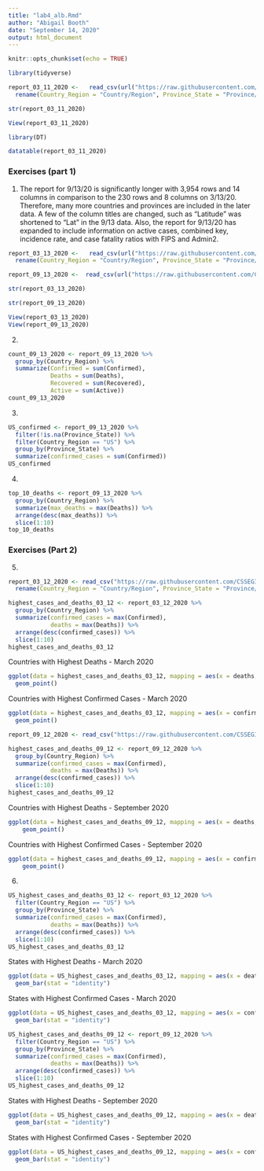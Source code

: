 ```yaml
---
title: "lab4_alb.Rmd"
author: "Abigail Booth"
date: "September 14, 2020"
output: html_document
---
```


```r
knitr::opts_chunk$set(echo = TRUE)
```

```r
library(tidyverse)
```
```r
report_03_11_2020 <-   read_csv(url("https://raw.githubusercontent.com/CSSEGISandData/COVID-19/master/csse_covid_19_data/csse_covid_19_daily_reports/03-11-2020.csv")) %>%
  rename(Country_Region = "Country/Region", Province_State = "Province/State")
```

```r
str(report_03_11_2020)
```
```r
View(report_03_11_2020)
```
```r
library(DT)
```
```r
datatable(report_03_11_2020)
```
### Exercises (part 1)
1. The report for 9/13/20 is significantly longer with 3,954 rows and 14 columns in comparison to the 230 rows and 8 columns on 3/13/20. Therefore, many more countries and provinces are included in the later data. A few of the column titles are changed, such as "Latitude" was shortened to "Lat" in the 9/13 data. Also, the report for 9/13/20 has expanded to include information on active cases, combined key, incidence rate, and case fatality ratios with FIPS and Admin2.
```r
report_03_13_2020 <-   read_csv(url("https://raw.githubusercontent.com/CSSEGISandData/COVID-19/master/csse_covid_19_data/csse_covid_19_daily_reports/03-13-2020.csv")) %>% 
  rename(Country_Region = "Country/Region", Province_State = "Province/State")
```
```r
report_09_13_2020 <-  read_csv(url("https://raw.githubusercontent.com/CSSEGISandData/COVID-19/master/csse_covid_19_data/csse_covid_19_daily_reports/09-13-2020.csv"))
```
```r
str(report_03_13_2020)
```

```r
str(report_09_13_2020)
```
```r
View(report_03_13_2020)
View(report_09_13_2020)
```
2. 
```r
count_09_13_2020 <- report_09_13_2020 %>%
  group_by(Country_Region) %>%
  summarize(Confirmed = sum(Confirmed),
            Deaths = sum(Deaths),
            Recovered = sum(Recovered),
            Active = sum(Active))
count_09_13_2020
```
3. 
```r
US_confirmed <- report_09_13_2020 %>%
  filter(!is.na(Province_State)) %>% 
  filter(Country_Region == "US") %>%
  group_by(Province_State) %>% 
  summarize(confirmed_cases = sum(Confirmed))
US_confirmed
```
4. 
```r
top_10_deaths <- report_09_13_2020 %>%
  group_by(Country_Region) %>%
  summarize(max_deaths = max(Deaths)) %>%
  arrange(desc(max_deaths)) %>%
  slice(1:10)
top_10_deaths
```
### Exercises (Part 2)
5. 
```r
report_03_12_2020 <- read_csv("https://raw.githubusercontent.com/CSSEGISandData/COVID-19/master/csse_covid_19_data/csse_covid_19_daily_reports/03-12-2020.csv") %>% 
  rename(Country_Region = "Country/Region", Province_State = "Province/State")
```
```r
highest_cases_and_deaths_03_12 <- report_03_12_2020 %>%
  group_by(Country_Region) %>%
  summarize(confirmed_cases = max(Confirmed),
            deaths = max(Deaths)) %>%
  arrange(desc(confirmed_cases)) %>%
  slice(1:10)
highest_cases_and_deaths_03_12
```

Countries with Highest Deaths - March 2020

```r
ggplot(data = highest_cases_and_deaths_03_12, mapping = aes(x = deaths, y = Country_Region)) +
  geom_point()
```

Countries with Highest Confirmed Cases - March 2020

```r
ggplot(data = highest_cases_and_deaths_03_12, mapping = aes(x = confirmed_cases, y = Country_Region)) +
  geom_point()
```

```r
report_09_12_2020 <- read_csv("https://raw.githubusercontent.com/CSSEGISandData/COVID-19/master/csse_covid_19_data/csse_covid_19_daily_reports/09-12-2020.csv")
```
```r
highest_cases_and_deaths_09_12 <- report_09_12_2020 %>%
  group_by(Country_Region) %>%
  summarize(confirmed_cases = max(Confirmed),
            deaths = max(Deaths)) %>%
  arrange(desc(confirmed_cases)) %>%
  slice(1:10)
highest_cases_and_deaths_09_12
```

Countries with Highest Deaths - September 2020

```r
ggplot(data = highest_cases_and_deaths_09_12, mapping = aes(x = deaths, y = Country_Region)) +
    geom_point()
```

Countries with Highest Confirmed Cases - September 2020

```r
ggplot(data = highest_cases_and_deaths_09_12, mapping = aes(x = confirmed_cases, y = Country_Region)) +
    geom_point()
```

6. 
```r
US_highest_cases_and_deaths_03_12 <- report_03_12_2020 %>%
  filter(Country_Region == "US") %>%
  group_by(Province_State) %>%
  summarize(confirmed_cases = max(Confirmed),
            deaths = max(Deaths)) %>%
  arrange(desc(confirmed_cases)) %>%
  slice(1:10)
US_highest_cases_and_deaths_03_12
```

States with Highest Deaths - March 2020

```r
ggplot(data = US_highest_cases_and_deaths_03_12, mapping = aes(x = deaths, y = Province_State)) +
  geom_bar(stat = "identity")
```

States with Highest Confirmed Cases - March 2020

```r
ggplot(data = US_highest_cases_and_deaths_03_12, mapping = aes(x = confirmed_cases, y = Province_State)) +
  geom_bar(stat = "identity")
```
```r
US_highest_cases_and_deaths_09_12 <- report_09_12_2020 %>%
  filter(Country_Region == "US") %>%
  group_by(Province_State) %>%
  summarize(confirmed_cases = max(Confirmed),
            deaths = max(Deaths)) %>%
  arrange(desc(confirmed_cases)) %>%
  slice(1:10)
US_highest_cases_and_deaths_09_12
```

States with Highest Deaths - September 2020

```r
ggplot(data = US_highest_cases_and_deaths_09_12, mapping = aes(x = deaths, y = Province_State)) +
  geom_bar(stat = "identity")
```

States with Highest Confirmed Cases - September 2020

```r
ggplot(data = US_highest_cases_and_deaths_09_12, mapping = aes(x = confirmed_cases, y = Province_State)) +
  geom_bar(stat = "identity")
```